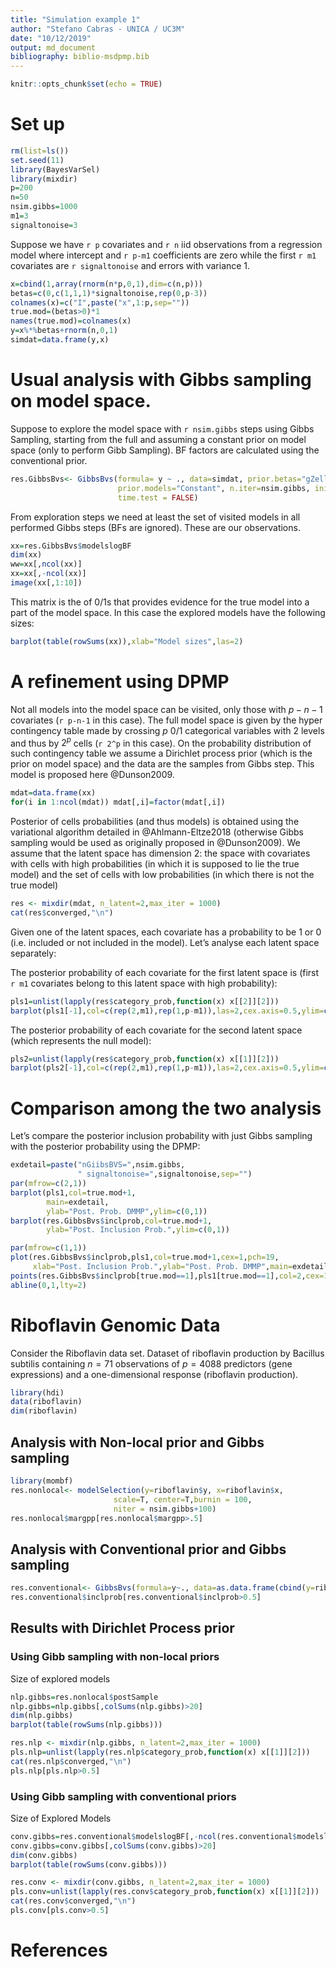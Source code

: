 ```yaml
--- 
title: "Simulation example 1" 
author: "Stefano Cabras - UNICA / UC3M" 
date: "10/12/2019" 
output: md_document 
bibliography: biblio-msdpmp.bib 
--- 
```


  
```r
knitr::opts_chunk$set(echo = TRUE) 
``` 


# Set up 

```r
rm(list=ls()) 
set.seed(11) 
library(BayesVarSel) 
library(mixdir) 
p=200 
n=50 
nsim.gibbs=1000
m1=3 
signaltonoise=3 
``` 

Suppose we have `r p` covariates and `r n` iid observations from a regression model where intercept and `r p-m1` coefficients are zero while the first `r m1` covariates are `r signaltonoise` and errors with variance 1. 

```r
x=cbind(1,array(rnorm(n*p,0,1),dim=c(n,p))) 
betas=c(0,c(1,1,1)*signaltonoise,rep(0,p-3)) 
colnames(x)=c("I",paste("x",1:p,sep="")) 
true.mod=(betas>0)*1 
names(true.mod)=colnames(x) 
y=x%*%betas+rnorm(n,0,1) 
simdat=data.frame(y,x) 
``` 


# Usual analysis with Gibbs sampling on model space. 

Suppose to explore the model space with `r nsim.gibbs` steps using Gibbs Sampling, starting from the full and assuming a constant prior on model space (only to perform Gibb Sampling). BF factors are calculated using the conventional prior. 

```r
res.GibbsBvs<- GibbsBvs(formula= y ~ ., data=simdat, prior.betas="gZellner", 
                        prior.models="Constant", n.iter=nsim.gibbs, init.model="Null", n.burnin=100, 
                        time.test = FALSE)
``` 


From exploration steps we need at least the set of visited models in all performed Gibbs steps (BFs are ignored). These are our observations.


```r
xx=res.GibbsBvs$modelslogBF 
dim(xx) 
ww=xx[,ncol(xx)] 
xx=xx[,-ncol(xx)] 
image(xx[,1:10]) 
``` 

This matrix is the of 0/1s that provides evidence for the true model into a part of the model space. In this case the explored models have the following sizes:

```r
barplot(table(rowSums(xx)),xlab="Model sizes",las=2)
```




# A refinement using DPMP 
Not all models into the model space can be visited, only those with $p-n-1$ covariates (`r p-n-1` in this case). The full model space is given by the hyper contingency table made by crossing $p$ 0/1 categorical variables with 2 levels and thus by $2^p$ cells (`r 2^p` in this case). On the probability distribution of such contingency table we assume a Dirichlet process prior (which is the prior on model space) and the data are the samples from Gibbs step. This model is proposed here @Dunson2009. 

```r
mdat=data.frame(xx) 
for(i in 1:ncol(mdat)) mdat[,i]=factor(mdat[,i]) 
``` 

Posterior of cells probabilities (and thus models) is obtained using the variational algorithm detailed in @Ahlmann-Eltze2018 (otherwise Gibbs sampling would be used as originally proposed in @Dunson2009). We assume that the latent space has dimension 2: the space with covariates with cells with high probabilities (in which it is supposed to lie the true model) and the set of cells with low probabilities (in which there is not the true model) 

```r
res <- mixdir(mdat, n_latent=2,max_iter = 1000) 
cat(res$converged,"\n") 
``` 

Given one of the latent spaces, each covariate has a probability to be 1 or 0 (i.e. included or not included in the model). Let's analyse each latent space separately: 

The posterior probability of each covariate for the first latent space is (first `r m1` covariates belong to this latent space with high probability): 

```r
pls1=unlist(lapply(res$category_prob,function(x) x[[2]][2])) 
barplot(pls1[-1],col=c(rep(2,m1),rep(1,p-m1)),las=2,cex.axis=0.5,ylim=c(0,1)) 
``` 

  

The posterior probability of each covariate for the second latent space (which represents the null model): 

  
```r
pls2=unlist(lapply(res$category_prob,function(x) x[[1]][2])) 
barplot(pls2[-1],col=c(rep(2,m1),rep(1,p-m1)),las=2,cex.axis=0.5,ylim=c(0,1)) 
``` 

  

# Comparison among the two analysis 

  
Let's compare the posterior inclusion probability with just Gibbs sampling with the posterior probability using the DPMP: 

```r
exdetail=paste("nGiibsBVS=",nsim.gibbs,
               " signaltonoise=",signaltonoise,sep="") 
par(mfrow=c(2,1)) 
barplot(pls1,col=true.mod+1, 
        main=exdetail, 
        ylab="Post. Prob. DMMP",ylim=c(0,1)) 
barplot(res.GibbsBvs$inclprob,col=true.mod+1,
        ylab="Post. Inclusion Prob.",ylim=c(0,1)) 
``` 

  

```r
par(mfrow=c(1,1)) 
plot(res.GibbsBvs$inclprob,pls1,col=true.mod+1,cex=1,pch=19, 
     xlab="Post. Inclusion Prob.",ylab="Post. Prob. DMMP",main=exdetail,ylim=c(0,1),xlim=c(0,1)) 
points(res.GibbsBvs$inclprob[true.mod==1],pls1[true.mod==1],col=2,cex=1,pch=23) 
abline(0,1,lty=2) 
``` 


# Riboflavin Genomic Data

Consider the Riboflavin data set. Dataset of riboflavin production by Bacillus subtilis containing $n=71$ observations of $p=4088$ predictors (gene expressions) and a one-dimensional response (riboflavin production).

```r
library(hdi)
data(riboflavin)
dim(riboflavin)
```



## Analysis with Non-local prior and Gibbs sampling

```r
library(mombf)
res.nonlocal<- modelSelection(y=riboflavin$y, x=riboflavin$x,
                       scale=T, center=T,burnin = 100,
                       niter = nsim.gibbs+100)
res.nonlocal$margpp[res.nonlocal$margpp>.5]
```

## Analysis with Conventional prior and Gibbs sampling

```r
res.conventional<- GibbsBvs(formula=y~., data=as.data.frame(cbind(y=riboflavin$y, riboflavin$x)),n.iter=nsim.gibbs+100, init.model="Null", n.burnin=100, time.test = FALSE)
res.conventional$inclprob[res.conventional$inclprob>0.5]
```

## Results with Dirichlet Process prior

### Using Gibb sampling with non-local priors

Size of explored models

```r
nlp.gibbs=res.nonlocal$postSample
nlp.gibbs=nlp.gibbs[,colSums(nlp.gibbs)>20]
dim(nlp.gibbs)
barplot(table(rowSums(nlp.gibbs)))
```

```r
res.nlp <- mixdir(nlp.gibbs, n_latent=2,max_iter = 1000)
pls.nlp=unlist(lapply(res.nlp$category_prob,function(x) x[[1]][2]))
cat(res.nlp$converged,"\n") 
pls.nlp[pls.nlp>0.5]
```

### Using Gibb sampling with conventional priors

Size of Explored Models

```r
conv.gibbs=res.conventional$modelslogBF[,-ncol(res.conventional$modelslogBF)]
conv.gibbs=conv.gibbs[,colSums(conv.gibbs)>20]
dim(conv.gibbs)
barplot(table(rowSums(conv.gibbs)))
```

```r
res.conv <- mixdir(conv.gibbs, n_latent=2,max_iter = 1000)
pls.conv=unlist(lapply(res.conv$category_prob,function(x) x[[1]][2]))
cat(res.conv$converged,"\n") 
pls.conv[pls.conv>0.5]
```

# References 

 